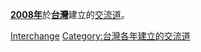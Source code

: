 '''[[2008年|2008年]]'''於'''[[台灣|台灣]]'''建立的[[交流道|交流道]]。
{{Cat topic in year|topic=台灣建立的交流道|year=2008}}
[[Category:2008年台灣建立|Interchange]]
[[Category:台灣各年建立的交流道|Category:台灣各年建立的交流道]]